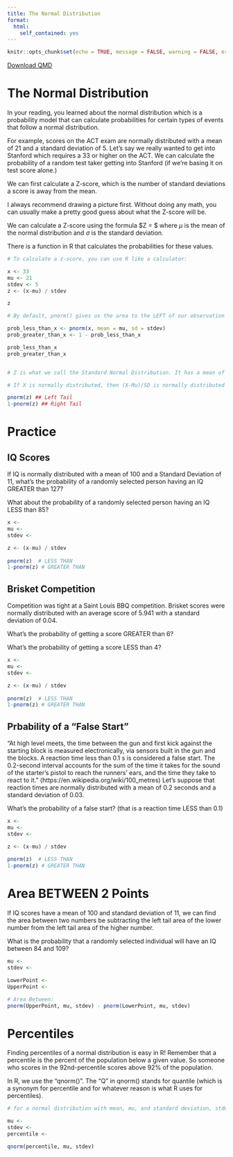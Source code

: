 ```yaml
---
title: The Normal Distribution
format:
  html:
    self_contained: yes
---
```

```r
knitr::opts_chunk$set(echo = TRUE, message = FALSE, warning = FALSE, error = TRUE)
```
<a href="../Downloads/Workbooks/Normal_Distribution.qmd" download="../Downloads/Workbooks/Normal_Distribution.qmd" type="text/markdown" download class="button-download">
    Download QMD
</a>

# The Normal Distribution

In your reading, you learned about the normal distribution which is a probability model that can calculate probabilities for certain types of events that follow a normal distribution.  

For example, scores on the ACT exam are normally distributed with a mean of 21 and a standard deviation of 5.  Let's say we really wanted to get into Stanford which requires a 33 or higher on the ACT.  We can calculate the probability of a random test taker getting into Stanford (if we're basing it on test score alone.)

We can first calculate a Z-score, which is the number of standard deviations a score is away from the mean. 

I always recommend drawing a picture first.  Without doing any math, you can usually make a pretty good guess about what the Z-score will be.  

We can calculate a Z-score using the formula $Z = \frac{X - \mu}{\sigma} $ where $\mu$ is the mean of the normal distribution and $\sigma$ is the standard deviation.  

There is a function in R that calculates the probabilities for these values.

```r

# To calculate a z-score, you can use R like a calculator:

x <- 33
mu <- 21
stdev <- 5
z <- (x-mu) / stdev

z

# By default, pnorm() gives us the area to the LEFT of our observation

prob_less_than_x <- pnorm(x, mean = mu, sd = stdev)
prob_greater_than_x <- 1 - prob_less_than_x

prob_less_than_x
prob_greater_than_x


# Z is what we call the Standard Normal Distribution. It has a mean of 0 and a SD of 1.  No matter what our original distribution is, if we subtract the mean and divide by the SD we get a distribution with a mean of 0 and an SD = 1.  

# If X is normally distributed, then (X-Mu)/SD is normally distributed with a mean of 0 and SD = 1.  So we can use:

pnorm(z) ## Left Tail
1-pnorm(z) ## Right Tail

```



# Practice

## IQ Scores

If IQ is normally distributed with a mean of 100 and a Standard Deviation of 11, what's the probability of a randomly selected person having an IQ GREATER than 127?

What about the probability of a randomly selected person having an IQ LESS than 85?


```r

x <- 
mu <- 
stdev <- 

z <- (x-mu) / stdev
  
pnorm(z)  # LESS THAN
1-pnorm(z) # GREATER THAN

```


## Brisket Competition

Competition was tight at a Saint Louis BBQ competition.  Brisket scores were normally distributed with an average score of 5.941 with a standard deviation of 0.04.  

What's the probability of getting a score GREATER than 6?

What's the probability of getting a score LESS than 4?


```r

x <- 
mu <- 
stdev <- 

z <- (x-mu) / stdev
  
pnorm(z)  # LESS THAN
1-pnorm(z) # GREATER THAN

```


## Prbability of a "False Start"

“At high level meets, the time between the gun and first kick against the starting block is measured electronically, via sensors built in the gun and the blocks. A reaction time less than 0.1 s is considered a false start. The 0.2-second interval accounts for the sum of the time it takes for the sound of the starter's pistol to reach the runners' ears, and the time they take to react to it.” (https://en.wikipedia.org/wiki/100_metres) 
Let's suppose that reaction times are normally distributed with a mean of 0.2 seconds and a standard deviation of 0.03.  

What's the probability of a false start? (that is a reaction time LESS than 0.1)

```r

x <- 
mu <- 
stdev <- 

z <- (x-mu) / stdev
  
pnorm(z)  # LESS THAN
1-pnorm(z) # GREATER THAN

```


# Area BETWEEN 2 Points

If IQ scores have a mean of 100 and standard deviation of 11, we can find the area between two numbers be subtracting the left tail area of the lower number from the left tail area of the higher number.  

What is the probability that a randomly selected individual will have an IQ between 84 and 109?

```r

mu <- 
stdev <- 

LowerPoint <- 
UpperPoint <- 

# Area Between:
pnorm(UpperPoint, mu, stdev) - pnorm(LowerPoint, mu, stdev) 

```



# Percentiles

Finding percentiles of a normal distribution is easy in R!  Remember that a percentile is the percent of the population below a given value.  So someone who scores in the 92nd-percentile scores above 92% of the population. 

In R, we use the "qnorm()".  The "Q" in qnorm() stands for quantile (which is a synonym for percentile and for whatever reason is what R uses for percentiles).

```r

# for a normal distribution with mean, mu, and standard deviation, stdev, we can find a percentile using the following code:

mu <- 
stdev <- 
percentile <- 

qnorm(percentile, mu, stdev)

```

